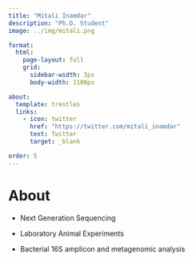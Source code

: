 ```yaml
---
title: "Mitali Inamdar"
description: "Ph.D. Student"
image: ../img/mitali.png

format: 
  html:
    page-layout: full
    grid:
      sidebar-width: 3px
      body-width: 1100px

about: 
  template: trestles
  links: 
    - icon: twitter
      href: "https://twitter.com/mitali_inamdar"
      text: Twitter
      target: _blank

order: 5
---
```


# About

::: {style="text-align: justify"}
-   Next Generation Sequencing

-   Laboratory Animal Experiments

-   Bacterial 16S amplicon and metagenomic analysis
:::
